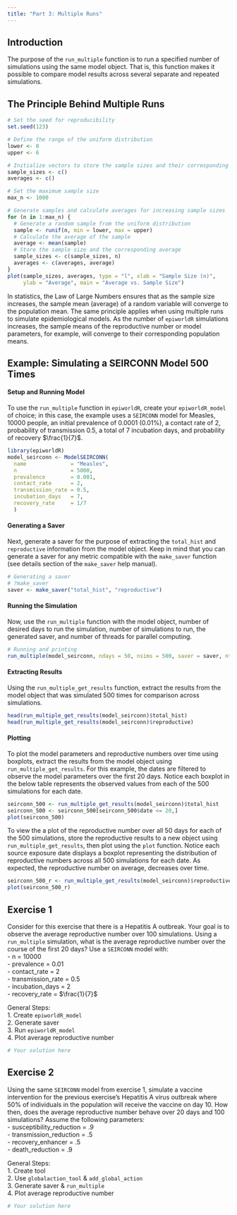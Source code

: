 ```yaml
---
title: "Part 3: Multiple Runs"
---
```


## Introduction

The purpose of the `run_multiple` function is to run a specified number of simulations using the same model object. That is, this function makes it possible to compare model results across several separate and repeated simulations.

## The Principle Behind Multiple Runs

```r
# Set the seed for reproducibility
set.seed(123)

# Define the range of the uniform distribution
lower <- 0
upper <- 6

# Initialize vectors to store the sample sizes and their corresponding averages
sample_sizes <- c()
averages <- c()

# Set the maximum sample size
max_n <- 1000

# Generate samples and calculate averages for increasing sample sizes
for (n in 1:max_n) {
  # Generate a random sample from the uniform distribution
  sample <- runif(n, min = lower, max = upper)
  # Calculate the average of the sample
  average <- mean(sample)
  # Store the sample size and the corresponding average
  sample_sizes <- c(sample_sizes, n)
  averages <- c(averages, average)
}
plot(sample_sizes, averages, type = "l", xlab = "Sample Size (n)", 
     ylab = "Average", main = "Average vs. Sample Size")
```

In statistics, the Law of Large Numbers ensures that as the sample size increases, the sample mean (average) of a random variable will converge to the population mean. The same principle applies when using multiple runs to simulate epidemiological models. As the number of `epiworldR` simulations increases, the sample means of the reproductive number or model parameters, for example, will converge to their corresponding population means.

## Example: Simulating a SEIRCONN Model 500 Times

#### Setup and Running Model

To use the `run_multiple` function in `epiworldR`, create your `epiworldR_model` of choice; in this case, the example uses a `SEIRCONN` model for Measles, 10000 people, an initial prevalence of 0.0001 (0.01%), a contact rate of 2, probability of transmission 0.5, a total of 7 incubation days, and probability of recovery $\frac{1}{7}$.

```r
library(epiworldR)
model_seirconn <- ModelSEIRCONN(
  name              = "Measles",
  n                 = 5000, 
  prevalence        = 0.001, 
  contact_rate      = 2,
  transmission_rate = 0.5,
  incubation_days   = 7,
  recovery_rate     = 1/7
  )
```

#### Generating a Saver

Next, generate a saver for the purpose of extracting the `total_hist` and `reproductive` information from the model object. Keep in mind that you can generate a saver for any metric compatible with the `make_saver` function (see details section of the `make_saver` help manual).

```r
# Generating a saver
# ?make_saver
saver <- make_saver("total_hist", "reproductive")
```

#### Running the Simulation

Now, use the `run_multiple` function with the model object, number of desired days to run the simulation, number of simulations to run, the generated saver, and number of threads for parallel computing.

```r
# Running and printing
run_multiple(model_seirconn, ndays = 50, nsims = 500, saver = saver, nthread = 4)
```

#### Extracting Results

Using the `run_multiple_get_results` function, extract the results from the model object that was simulated 500 times for comparison across simulations.

```r
head(run_multiple_get_results(model_seirconn)$total_hist)
head(run_multiple_get_results(model_seirconn)$reproductive)
```

#### Plotting

To plot the model parameters and reproductive numbers over time using boxplots, extract the results from the model object using `run_multiple_get_results`. For this example, the dates are filtered to observe the model parameters over the first 20 days. Notice each boxplot in the below table represents the observed values from each of the 500 simulations for each date.

```r
seirconn_500 <- run_multiple_get_results(model_seirconn)$total_hist
seirconn_500 <- seirconn_500[seirconn_500$date <= 20,]
plot(seirconn_500)
```

To view the a plot of the reproductive number over all 50 days for each of the 500 simulations, store the reproductive results to a new object using `run_multiple_get_results`, then plot using the `plot` function. Notice each source exposure date displays a boxplot representing the distribution of reproductive numbers across all 500 simulations for each date. As expected, the reproductive number on average, decreases over time.

```r
seirconn_500_r <- run_multiple_get_results(model_seirconn)$reproductive
plot(seirconn_500_r)
```

## Exercise 1

Consider for this exercise that there is a Hepatitis A outbreak. Your goal is to observe the average reproductive number over 100 simulations. Using a `run_multiple` simulation, what is the average reproductive number over the course of the first 20 days? Use a `SEIRCONN` model with:\
- n = 10000\
- prevalence = 0.01\
- contact_rate = 2\
- transmission_rate = 0.5\
- incubation_days = 2\
- recovery_rate = $\frac{1}{7}$

::: {.callout-tip collapse="true"}
General Steps:\
1. Create `epiworldR_model`\
2. Generate saver\
3. Run `epiworldR_model`\
4. Plot average reproductive number
:::

```r
# Your solution here

```

## Exercise 2

Using the same `SEIRCONN` model from exercise 1, simulate a vaccine intervention for the previous exercise's Hepatitis A virus outbreak where 50% of individuals in the population will receive the vaccine on day 10. How then, does the average reproductive number behave over 20 days and 100 simulations? Assume the following parameters:\
- susceptibility_reduction = .9\
- transmission_reduction = .5\
- recovery_enhancer = .5\
- death_reduction = .9

::: {.callout-tip collapse="true"}
General Steps:\
1. Create tool\
2. Use `globalaction_tool` & `add_global_action`\
3. Generate saver & `run_multiple`\
4. Plot average reproductive number
:::

```r
# Your solution here

```
